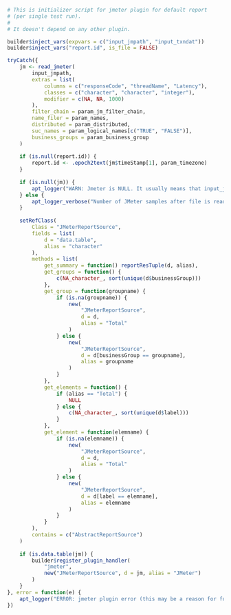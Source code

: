 ```r

# This is initializer script for jmeter plugin for default report 
# (per single test run).
#
# It doesn't depend on any other plugin.

builder$inject_vars(expvars = c("input_jmpath", "input_txndat"))
builder$inject_vars("report.id", is_file = FALSE)

tryCatch({
    jm <- read_jmeter(
        input_jmpath,
        extras = list(
            columns = c("responseCode", "threadName", "Latency"),
            classes = c("character", "character", "integer"),
            modifier = c(NA, NA, 1000)
        ),
        filter_chain = param_jm_filter_chain,
        name_filer = param_names,
        distributed = param_distributed,
        suc_names = param_logical_names[c("TRUE", "FALSE")],
        business_groups = param_business_group
    )
    
    if (is.null(report.id)) {
        report.id <- .epoch2text(jm$timeStamp[1], param_timezone)
    }
    
    if (is.null(jm)) {
        apt_logger("WARN: Jmeter is NULL. It usually means that input_jmpath file is not exists.")
    } else {
        apt_logger_verbose("Number of JMeter samples after file is read: ", nrow(jm))
    }
    
    setRefClass(
        Class = "JMeterReportSource",
        fields = list(
            d = "data.table",
            alias = "character"
        ),
        methods = list(
            get_summary = function() reportResTuple(d, alias),
            get_groups = function() {
                c(NA_character_, sort(unique(d$businessGroup)))
            },
            get_group = function(groupname) {
                if (is.na(groupname)) {
                    new(
                        "JMeterReportSource", 
                        d = d, 
                        alias = "Total"
                    )
                } else {
                    new(
                        "JMeterReportSource", 
                        d = d[businessGroup == groupname], 
                        alias = groupname
                    )
                }
            },
            get_elements = function() {
                if (alias == "Total") {
                    NULL
                } else {
                    c(NA_character_, sort(unique(d$label)))
                }
            },
            get_element = function(elemname) {
                if (is.na(elemname)) {
                    new(
                        "JMeterReportSource", 
                        d = d, 
                        alias = "Total"
                    )
                } else {
                    new(
                        "JMeterReportSource", 
                        d = d[label == elemname], 
                        alias = elemname
                    )
                }
            }
        ),
        contains = c("AbstractReportSource")
    )
    
    if (is.data.table(jm)) {
        builder$register_plugin_handler(
            "jmeter", 
            new("JMeterReportSource", d = jm, alias = "JMeter")
        )
    }
}, error = function(e) {
    apt_logger("ERROR: jmeter plugin error (this may be a reason for further failures) - ", toString(e))
})

```
